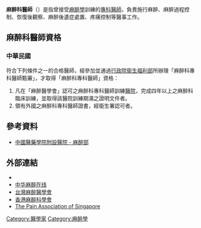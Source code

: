 {{noteTA
|T=zh:麻醉科醫師;zh-hans:麻醉科医师;zh-hant:麻醉科醫師;zh-cn:麻醉科医师;zh-tw:麻醉科醫師;zh-hk:麻醉科醫生;zh-sg:麻醉科医生;zh-mo:麻醉科醫生;
|dt=不轉換、繁體、台灣：麻醉科醫師，中国大陆、简体：麻醉科医师，马新简体：麻醉科医生，港澳：麻醉科醫生
|1=zh:麻醉科醫師;zh-hans:麻醉科医师;zh-hant:麻醉科醫師;zh-cn:麻醉科医师;zh-tw:麻醉科醫師;zh-hk:麻醉科醫生;zh-sg:麻醉科医生;zh-mo:麻醉科醫生;
|d1=不轉換、繁體、台灣：麻醉科醫師，中国大陆、简体：麻醉科医师，马新简体：麻醉科医生，港澳：麻醉科醫生
|2=zh:醫師;zh-hans:医师;zh-hant:醫師;zh-cn:医师;zh-tw:醫師;zh-hk:醫生;zh-sg:医生;zh-mo:醫生;
|d2=不轉換、繁體、台灣：醫師，中国大陆、简体：医师，马新简体：医生，港澳：醫生
}}
{{wwv|area=中華民國}}
{{醫學}}
'''麻醉科醫師'''（{{lang-en|Anesthesiologist}}）是指曾接受[[麻醉學|麻醉學]]訓練的[[專科醫師|專科醫師]]，負責施行麻醉、麻醉過程控制、恢復後觀察、麻醉後遺症處置、疼痛控制等醫事工作。
==麻醉科醫師資格==
===中華民國===
符合下列條件之一的合格醫師，經參加並通過[[行政院|行政院]][[衛生福利部|衛生福利部]]所辦理「麻醉科專科醫師甄審」，才取得「麻醉科專科醫師」資格：
# 凡在「麻醉醫學會」認可之麻醉科專科醫師訓練[[醫院|醫院]]，完成四年以上之麻醉科臨床訓練，並取得該醫院訓練期滿之證明文件者。
# 領有外國之麻醉科專科醫師證書，經衛生署認可者。

==參考資料==
* [https://web.archive.org/web/20080501025113/http://www.cmuh.org.tw/anes/ 中國醫藥學院附設醫院 - 麻醉部]

==外部連結==
* {{dmoz|Health/Medicine/Medical_Specialties/Anesthesiology/|Anesthesiology}}
* [https://web.archive.org/web/20080517053008/http://www.csaol.cn/ 中华麻醉在线]
* [http://www.anesth.org.tw/ 台灣麻醉醫學會] {{Wayback|url=http://www.anesth.org.tw/ |date=20210212212529 }} 
* [http://www.sahk.hk/ 香港麻醉科學會] {{Wayback|url=http://www.sahk.hk/ |date=20210303000134 }}
* [http://www.pain.org.sg/ The Pain Association of Singapore] {{Wayback|url=http://www.pain.org.sg/ |date=20200217000216 }}

{{Authority control}}
[[Category:醫學家|Category:醫學家]]
[[Category:麻醉學|Category:麻醉學]]